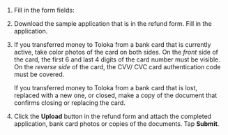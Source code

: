 1. Fill in the form fields:

    <Cut title="Fill in the refund form">

    <YandexForm name="support-survey" src="https://forms.yandex.com/surveys/13460895.b14e7083ea92ec27b157232f968e6cb6aedb3685/?lang=en&topic1=money&topic3=refund&iframe=1&service=toloka-ai"/>

    </Cut>

1. Download the sample application that is in the refund form. Fill in the application.

1. If you transferred money to Toloka from a bank card that is currently active, take color photos of the card on both sides. On the _front_ side of the card, the first 6 and last 4 digits of the card number must be visible. On the _reverse side_ of the card, the CVV/ CVC card authentication code must be covered.

    If you transferred money to Toloka from a bank card that is lost, replaced with a new one, or closed, make a copy of the document that confirms closing or replacing the card.

1. Click the **Upload** button in the refund form and attach the completed application, bank card photos or copies of the documents. Tap **Submit**.